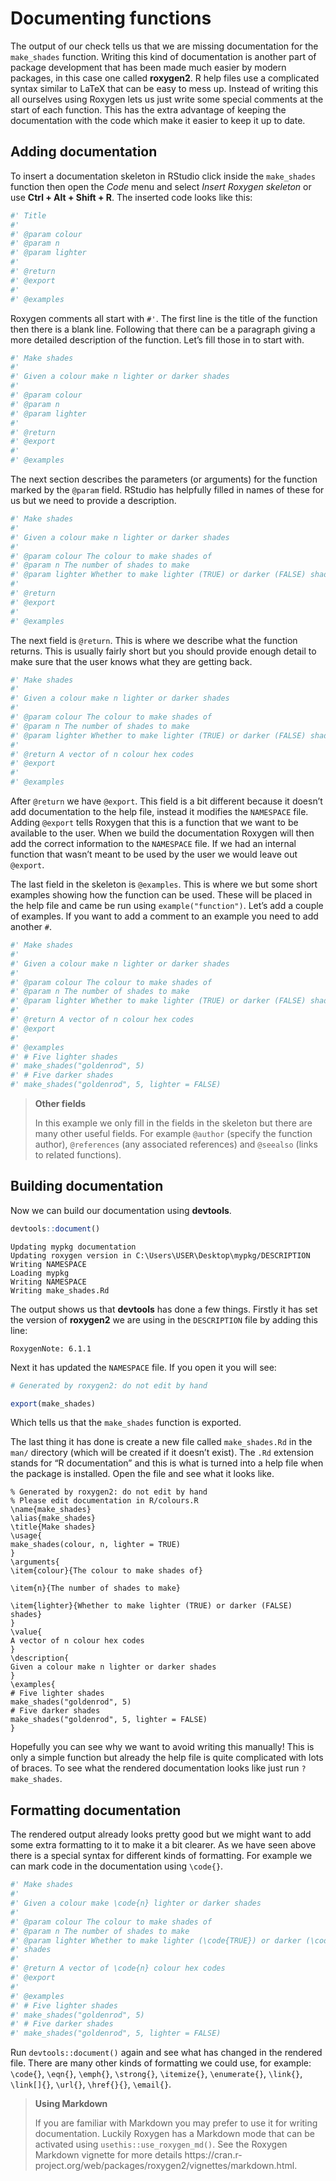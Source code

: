# Documenting functions

The output of our check tells us that we are missing documentation for the
`make_shades` function. Writing this kind of documentation is another part of
package development that has been made much easier by modern packages, in this
case one called **roxygen2**. R help files use a complicated syntax similar to
LaTeX that can be easy to mess up. Instead of writing this all ourselves
using Roxygen lets us just write some special comments at the start of each
function. This has the extra advantage of keeping the documentation with the
code which make it easier to keep it up to date.

## Adding documentation

To insert a documentation skeleton in RStudio click inside the `make_shades`
function then open the _Code_ menu and select _Insert Roxygen skeleton_ or use
**Ctrl + Alt + Shift + R**. The inserted code looks like this:

```r
#' Title
#'
#' @param colour 
#' @param n 
#' @param lighter 
#'
#' @return
#' @export
#'
#' @examples
```

Roxygen comments all start with `#'`. The first line is the title of the
function then there is a blank line. Following that there can be a paragraph
giving a more detailed description of the function. Let's fill those in to
start with.

```r
#' Make shades
#'
#' Given a colour make n lighter or darker shades
#' 
#' @param colour 
#' @param n 
#' @param lighter 
#'
#' @return
#' @export
#'
#' @examples
```

The next section describes the parameters (or arguments) for the function marked
by the `@param` field. RStudio has helpfully filled in names of these for us
but we need to provide a description.

```r
#' Make shades
#'
#' Given a colour make n lighter or darker shades
#' 
#' @param colour The colour to make shades of
#' @param n The number of shades to make
#' @param lighter Whether to make lighter (TRUE) or darker (FALSE) shades
#'
#' @return
#' @export
#'
#' @examples
```

The next field is `@return`. This is where we describe what the function
returns. This is usually fairly short but you should provide enough detail to
make sure that the user knows what they are getting back.

```r
#' Make shades
#'
#' Given a colour make n lighter or darker shades
#' 
#' @param colour The colour to make shades of
#' @param n The number of shades to make
#' @param lighter Whether to make lighter (TRUE) or darker (FALSE) shades
#'
#' @return A vector of n colour hex codes
#' @export
#'
#' @examples
```

After `@return` we have `@export`. This field is a bit different because
it doesn't add documentation to the help file, instead it modifies the
`NAMESPACE` file. Adding `@export` tells Roxygen that this is a function that
we want to be available to the user. When we build the documentation Roxygen
will then add the correct information to the `NAMESPACE` file. If we had an
internal function that wasn't meant to be used by the user we would leave out
`@export`.

The last field in the skeleton is `@examples`. This is where we but some
short examples showing how the function can be used. These will be placed in
the help file and came be run using `example("function")`. Let's add a couple
of examples. If you want to add a comment to an example you need to add
another `#`.

```r
#' Make shades
#'
#' Given a colour make n lighter or darker shades
#' 
#' @param colour The colour to make shades of
#' @param n The number of shades to make
#' @param lighter Whether to make lighter (TRUE) or darker (FALSE) shades
#'
#' @return A vector of n colour hex codes
#' @export
#'
#' @examples
#' # Five lighter shades
#' make_shades("goldenrod", 5)
#' # Five darker shades
#' make_shades("goldenrod", 5, lighter = FALSE)
```

> **Other fields**
>
> In this example we only fill in the fields in the skeleton but there are many
> other useful fields. For example `@author` (specify the function author),
> `@references` (any associated references) and `@seealso` (links to related
> functions).

## Building documentation

Now we can build our documentation using **devtools**.

```r
devtools::document()
```

```{}
Updating mypkg documentation
Updating roxygen version in C:\Users\USER\Desktop\mypkg/DESCRIPTION
Writing NAMESPACE
Loading mypkg
Writing NAMESPACE
Writing make_shades.Rd
```

The output shows us that **devtools** has done a few things. Firstly it has
set the version of **roxygen2** we are using in the `DESCRIPTION` file by
adding this line:

```{}
RoxygenNote: 6.1.1
```

Next it has updated the `NAMESPACE` file. If you open it you will see:

```r
# Generated by roxygen2: do not edit by hand

export(make_shades)
```

Which tells us that the `make_shades` function is exported.

The last thing it has done is create a new file called `make_shades.Rd` in the
`man/` directory (which will be created if it doesn't exist). The `.Rd`
extension stands for "R documentation" and this is what is turned into a help
file when the package is installed. Open the file and see what it looks like.

```{}
% Generated by roxygen2: do not edit by hand
% Please edit documentation in R/colours.R
\name{make_shades}
\alias{make_shades}
\title{Make shades}
\usage{
make_shades(colour, n, lighter = TRUE)
}
\arguments{
\item{colour}{The colour to make shades of}

\item{n}{The number of shades to make}

\item{lighter}{Whether to make lighter (TRUE) or darker (FALSE) shades}
}
\value{
A vector of n colour hex codes
}
\description{
Given a colour make n lighter or darker shades
}
\examples{
# Five lighter shades
make_shades("goldenrod", 5)
# Five darker shades
make_shades("goldenrod", 5, lighter = FALSE)
}
```

Hopefully you can see why we want to avoid writing this manually! This is only
a simple function but already the help file is quite complicated with lots of
braces. To see what the rendered documentation looks like just run
`?make_shades`. 

## Formatting documentation

The rendered output already looks pretty good but we might want to add some
extra formatting to it to make it a bit clearer. As we have seen above there
is a special syntax for different kinds of formatting. For example we can mark
code in the documentation using `\code{}`.

```r
#' Make shades
#'
#' Given a colour make \code{n} lighter or darker shades
#' 
#' @param colour The colour to make shades of
#' @param n The number of shades to make
#' @param lighter Whether to make lighter (\code{TRUE}) or darker (\code{FALSE})
#' shades
#'
#' @return A vector of \code{n} colour hex codes
#' @export
#'
#' @examples
#' # Five lighter shades
#' make_shades("goldenrod", 5)
#' # Five darker shades
#' make_shades("goldenrod", 5, lighter = FALSE)
```

Run `devtools::document()` again and see what has changed in the rendered file.
There are many other kinds of formatting we could use, for example: `\code{}`,
`\eqn{}`, `\emph{}`, `\strong{}`, `\itemize{}`, `\enumerate{}`, `\link{}`,
`\link[]{}`, `\url{}`, `\href{}{}`, `\email{}`.

> **Using Markdown**
>
> If you are familiar with Markdown you may prefer to use it for writing
> documentation. Luckily Roxygen has a Markdown mode that can be activated using
> `usethis::use_roxygen_md()`. See the Roxygen Markdown vignette for more
> details https://cran.r-project.org/web/packages/roxygen2/vignettes/markdown.html.
